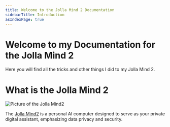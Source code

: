 ```yaml
---
title: Welcome to the Jolla Mind 2 Documentation
sidebarTitle: Introduction
asIndexPage: true
---
```

# Welcome to my Documentation for the Jolla Mind 2

Here you will find all the tricks and other things I did to my Jolla Mind 2.

# What is the Jolla Mind 2

![Picture of the Jolla Mind2](https://docs-mind2.s3.cubbit.eu/jolla-mind-2.webp)

The [Jolla Mind2](https://www.jollamind2.com/) is a personal AI computer designed to serve as your private digital assistant,
emphasizing data privacy and security.